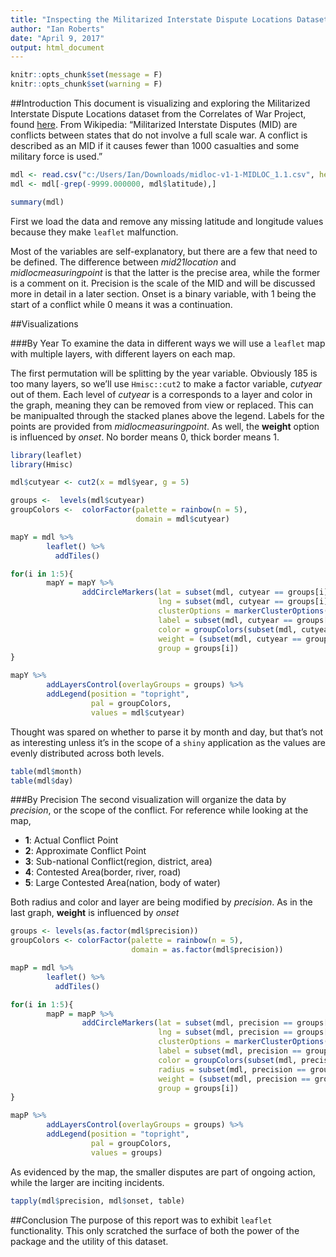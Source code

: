 ---
title: "Inspecting the Militarized Interstate Dispute Locations Dataset with leaflet"
author: "Ian Roberts"
date: "April 9, 2017"
output: html_document
---

```{r setup, include=FALSE}
knitr::opts_chunk$set(message = F)
knitr::opts_chunk$set(warning = F)
```

##Introduction
This document is visualizing and exploring the Militarized Interstate Dispute Locations dataset  from the Correlates of War Project, found [here](https://data.world/cow/militarized-dispute-locations). From Wikipedia: "Militarized Interstate Disputes (MID) are conflicts between states that do not involve a full scale war. A conflict is described as an MID if it causes fewer than 1000 casualties and some military force is used." 

```{r summary}
mdl <- read.csv("c:/Users/Ian/Downloads/midloc-v1-1-MIDLOC_1.1.csv", header = T)
mdl <- mdl[-grep(-9999.000000, mdl$latitude),]

summary(mdl)
```

First we load the data and remove any missing latitude and longitude values because they make `leaflet` malfunction. 

Most of the variables are self-explanatory, but there are a few that need to be defined. The difference between *mid21location* and *midlocmeasuringpoint* is that the latter is the precise area, while the former is a comment on it. Precision is the scale of the MID and will be discussed more in detail in a later section. Onset is a binary variable, with 1 being the start of a conflict while 0 means it was a continuation.

##Visualizations

###By Year
To examine the data in different ways we will use a `leaflet` map with multiple layers, with different layers on each map.

The first permutation will be splitting by the year variable. Obviously 185 is too many layers, so we'll use `Hmisc::cut2` to make a factor variable, *cutyear* out of them. Each level of *cutyear* is a corresponds to a layer and color in the graph, meaning they can be removed from view or replaced. This can be manipualted through the stacked planes above the legend. Labels for the points are provided from *midlocmeasuringpoint*. As well, the **weight** option is influenced by *onset*. No border means 0, thick border means 1.

```{r mapYear, cache = T, eval=T}
library(leaflet)
library(Hmisc)

mdl$cutyear <- cut2(x = mdl$year, g = 5)

groups <-  levels(mdl$cutyear)
groupColors <-  colorFactor(palette = rainbow(n = 5), 
                            domain = mdl$cutyear)

mapY = mdl %>% 
        leaflet() %>% 
          addTiles()

for(i in 1:5){
        mapY = mapY %>%
                addCircleMarkers(lat = subset(mdl, cutyear == groups[i])$latitude, 
                                 lng = subset(mdl, cutyear == groups[i])$longitude,
                                 clusterOptions = markerClusterOptions(),
                                 label = subset(mdl, cutyear == groups[i])$midlocmeasuringpoint,
                                 color = groupColors(subset(mdl, cutyear == groups[i])$cutyear),
                                 weight = (subset(mdl, cutyear == groups[i])$onset + 1)^2,
                                 group = groups[i])
}

mapY %>% 
        addLayersControl(overlayGroups = groups) %>% 
        addLegend(position = "topright", 
                  pal = groupColors, 
                  values = mdl$cutyear)
```
Thought was spared on whether to parse it by month and day, but that's not as interesting unless it's in the scope of a `shiny` application as the values are evenly distributed across both levels.

```{r month/day, cache=T}
table(mdl$month)
table(mdl$day)
```


###By Precision
The second visualization will organize the data by *precision*, or the scope of the conflict. For reference while looking at the map,

* **1**: Actual Conflict Point
* **2**: Approximate Conflict Point
* **3**: Sub-national Conflict(region, district, area)
* **4**: Contested Area(border, river, road)
* **5**: Large Contested Area(nation, body of water)

Both radius and color and layer are being modified by *precision*. As in the last graph, **weight** is influenced by *onset* 

```{r mapPrecision, cache=T}
groups <- levels(as.factor(mdl$precision))
groupColors <- colorFactor(palette = rainbow(n = 5), 
                           domain = as.factor(mdl$precision))

mapP = mdl %>% 
        leaflet() %>% 
          addTiles()

for(i in 1:5){
        mapP = mapP %>%
                addCircleMarkers(lat = subset(mdl, precision == groups[i])$latitude, 
                                 lng = subset(mdl, precision == groups[i])$longitude,
                                 clusterOptions = markerClusterOptions(),
                                 label = subset(mdl, precision == groups[i])$midlocmeasuringpoint,
                                 color = groupColors(subset(mdl, precision == groups[i])$precision),
                                 radius = subset(mdl, precision == groups[i])$precision^2,
                                 weight = (subset(mdl, precision == groups[i])$onset + 1)^2,
                                 group = groups[i])
}

mapP %>% 
        addLayersControl(overlayGroups = groups) %>% 
        addLegend(position = "topright", 
                  pal = groupColors, 
                  values = groups)
```

As evidenced by the map, the smaller disputes are part of ongoing action, while the larger are inciting incidents.

```{r tap}
tapply(mdl$precision, mdl$onset, table)
```

##Conclusion
The purpose of this report was to exhibit `leaflet` functionality. This only scratched the surface of both the power of the package and the utility of this dataset.  